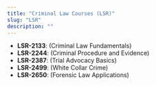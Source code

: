 ```yaml
---
title: "Criminal Law Courses (LSR)"
slug: "LSR"
description: ""
---
```


- **LSR-2133**: (Criminal Law Fundamentals)
- **LSR-2244**: (Criminal Procedure and Evidence)
- **LSR-2387**: (Trial Advocacy Basics)
- **LSR-2499**: (White Collar Crime)
- **LSR-2650**: (Forensic Law Applications)

